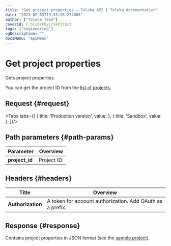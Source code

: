 ```yaml
---
title: "Get project properties — Toloka API | Toloka documentation"
date: "2023-02-03T19:53:26.274663"
author: ["Toloka Team"]
coverId: F_bIcOYF9yjrxkPZrXc3
tags: ["engineering"]
ogDescription: ""
docsMenu: "apiMenu"
---
```



# Get project properties

<Announce/>

Gets project properties.

You can get the project ID from the [list of projects](/docs-new/api/get-prj-list).

## Request {#request}

<Tabs tabs={[
  { title: 'Production version', value: <GetPrjList1/> },
  { title: 'Sandbox', value: <GetPrjList2/> },
]}/>

## Path parameters {#path-params}

Parameter | Overview
----- | -----
**project_id** | Project ID.

## Headers {#headers}

Title | Overview
----- | -----
**Authorization** | A token for account authorization. Add OAuth as a prefix.

## Response {#response}

Contains project properties in JSON format (see the [sample project](/docs-new/api/create-prj#body)).